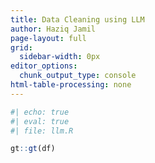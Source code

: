 ```yaml
---
title: Data Cleaning using LLM
author: Haziq Jamil
page-layout: full
grid:
  sidebar-width: 0px
editor_options: 
  chunk_output_type: console
html-table-processing: none
---
```


```r
#| echo: true
#| eval: true 
#| file: llm.R
```

```r
gt::gt(df)
```

